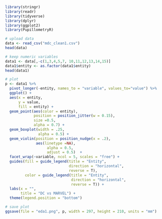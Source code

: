 
```{r}
library(stringr)
library(readr)
library(tidyverse)
library(dplyr)
library(ggplot2)
library(PupillometryR)
```


```{r}
# upload data
data <- read_csv("mdc_clean1.csv")
head(data)
```

```{r}
# keep numeric variables
data1 <- data[,-c(1,3,4,5,7, 10,11,12,13,14,15)]
data1$entity <- as.factor(data1$entity)
head(data1)
```

```{r}
# plot
p <- data1 %>% 
  pivot_longer(-entity, names_to = "variable", values_to="value") %>%
  ggplot() +
  aes(x = entity,
      y = value,
      fill = entity) +
  geom_point(aes(color = entity),
             position = position_jitter(w = 0.15),
             size =0.5,
             alpha = 0.7) +
  geom_boxplot(width = .25,
               alpha = 0.5) +
  geom_violin(position = position_nudge(x = .2),
              aes(linetype =NA),
                   alpha = 0.5,
                   adjust = 0.5)  +
  facet_wrap(~variable, ncol = 5, scales = "free") +
  guides(fill = guide_legend(title = "Entity",
                             direction = "horizontal",
                             reverse = T),
         color = guide_legend(title = "Entity",
                              direction = "horizontal",
                              reverse = T)) +
  labs(x = "",
       title = "DC vs MARVEL") +
  theme(legend.position = "bottom")
```

```{r}
# save plot
ggsave(file = "eda1.png", p, width = 297, height = 210, units = "mm")
```





